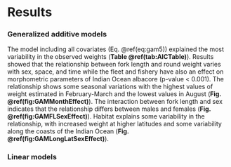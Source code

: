 # Results

### Generalized additive models

The model including all covariates (Eq. \@ref(eq:gam5)) explained the most variability in the observed weights (**Table \@ref(tab:AICTable)**). Results showed that the relationship between fork length and round weight varies with sex, space, and time while the fleet and fishery have also an effect on morphometric parameters of Indian Ocean albacore (p-value < 0.001). The relationship shows some seasonal variations with the highest values of weight estimated in February-March and the lowest values in August (**Fig. \@ref(fig:GAMMonthEffect)**). The interaction between fork length and sex indicates that the relationship differs between males and females (**Fig. \@ref(fig:GAMFLSexEffect)**). Habitat explains some variability in the relationship, with increased weight at higher latitudes and some variability along the coasts of the Indian Ocean (**Fig. \@ref(fig:GAMLongLatSexEffect)**).

### Linear models

